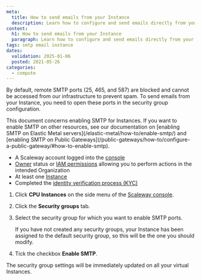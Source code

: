 ```yaml
---
meta:
  title: How to send emails from your Instance
  description: Learn how to configure and send emails directly from your Instance with our comprehensive tutorial.
content:
  h1: How to send emails from your Instance
  paragraph: Learn how to configure and send emails directly from your Instance with our comprehensive tutorial.
tags: smtp email instance
dates:
  validation: 2025-01-06
  posted: 2021-05-26
categories:
  - compute
---
```


By default, remote SMTP ports (25, 465, and 587) are blocked and cannot be accessed from our infrastructure to prevent spam. To send emails from your Instance, you need to open these ports in the security group configuration.

<Message type="note">
  This document concerns enabling SMTP for Instances. If you want to enable SMTP on other resources, see our documentation on [enabling SMTP on Elastic Metal servers](/elastic-metal/how-to/enable-smtp/) and [enabling SMTP on Public Gateways](/public-gateways/how-to/configure-a-public-gateway/#how-to-enable-smtp).
</Message>

<Macro id="requirements" />

- A Scaleway account logged into the [console](https://console.scaleway.com)
- [Owner](/iam/concepts/#owner) status or [IAM permissions](/iam/concepts/#permission) allowing you to perform actions in the intended Organization
- At least one [Instance](/instances/how-to/create-an-instance/)
- Completed the [identity verification process (KYC)](/account/how-to/verify-identity/)


1. Click **CPU Instances** on the side menu of the [Scaleway console](https://console.scaleway.com).
2. Click the **Security groups** tab.
3. Select the security group for which you want to enable SMTP ports.

    <Message type="note">
      If you have not created any security groups, your Instance has been assigned to the default security group, so this will be the one you should modify.
    </Message>
4. Tick the checkbox **Enable SMTP**.

<Message type="note">
  The security group settings will be immediately updated on all your virtual Instances.
</Message>


